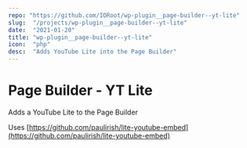 ```yaml
---
repo: "https://github.com/IORoot/wp-plugin__page-builder--yt-lite"
slug:  "/projects/wp-plugin__page-builder--yt-lite"
date:  "2021-01-20"
title: "wp-plugin__page-builder--yt-lite"
icon:  "php"
desc:  "Adds YouTube Lite into the Page Builder"
---
```



# Page Builder - YT Lite

Adds a YouTube Lite to the Page Builder

Uses [https://github.com/paulirish/lite-youtube-embed](https://github.com/paulirish/lite-youtube-embed)
